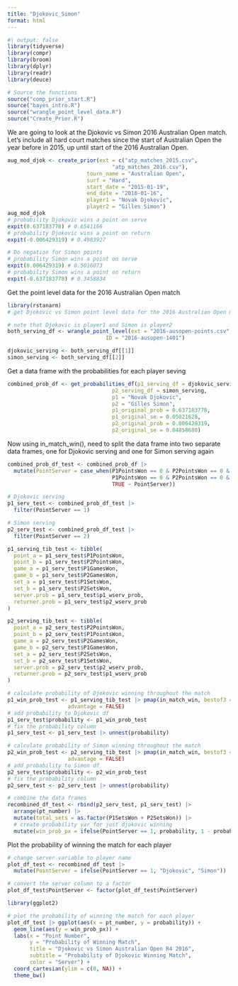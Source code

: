 ```yaml
---
title: "Djokovic_Simon"
format: html
---
```


```r
#| output: false
library(tidyverse)
library(compr)
library(broom)
library(dplyr)
library(readr)
library(deuce)

# Source the functions
source("comp_prior_start.R")
source("bayes_intro.R")
source("wrangle_point_level_data.R")
source("Create_Prior.R")
```

We are going to look at the Djokovic vs Simon 2016 Australian Open match. Let's include all hard court matches since the start of Australian Open the year before in 2015, up until start of the 2016 Australian Open.
```r
aug_mod_djok <- create_prior(ext = c("atp_matches_2015.csv",
                                 "atp_matches_2016.csv"),
                         tourn_name = "Australian Open",
                         surf = "Hard",
                         start_date = "2015-01-19",
                         end_date = "2016-01-16",
                         player1 = "Novak Djokovic",
                         player2 = "Gilles Simon")
aug_mod_djok
# probability Djokovic wins a point on serve
expit(0.637183778) # 0.6541166
# probability Djokovic wins a point on return
expit(-0.006429319) # 0.4983927

# Do negation for Simon points
# probability Simon wins a point on serve
expit(0.006429319) # 0.5016073
# probability Simon wins a point on return
expit(-0.637183778) # 0.3458834
```

Get the point level data for the 2016 Australian Open match
```r
library(rstanarm)
# get Djokovic vs Simon point level data for the 2016 Australian Open match

# note that Djokovic is player1 and Simon is player2
both_serving_df <- wrangle_point_level(ext = "2016-ausopen-points.csv",
                               ID = "2016-ausopen-1401")

djokovic_serving <- both_serving_df[[1]]
simon_serving <- both_serving_df[[2]]
```

Get a data frame with the probabilities for each player seving
```r
combined_prob_df <- get_probabilities_df(p1_serving_df = djokovic_serving,
                                 p2_serving_df = simon_serving,
                                 p1 = "Novak Djokovic",
                                 p2 = "Gilles Simon",
                                 p1_original_prob = 0.637183778,
                                 p1_original_se = 0.05021628,
                                 p2_original_prob = 0.006429319,
                                 p2_original_se = 0.04858680)
```

Now using in_match_win(), need to split the data frame into two separate data frames, one for Djokovic serving and one for Simon serving again
```r
combined_prob_df_test <- combined_prob_df |>
  mutate(PointServer = case_when(P1PointsWon == 0 & P2PointsWon == 0 & PointServer == 1 ~ 2,
                                 P1PointsWon == 0 & P2PointsWon == 0 & PointServer == 2 ~ 1,
                                 TRUE ~ PointServer))

# Djokovic serving
p1_serv_test <- combined_prob_df_test |>
  filter(PointServer == 1)

# Simon serving
p2_serv_test <- combined_prob_df_test |>
  filter(PointServer == 2)

p1_serving_tib_test <- tibble(
  point_a = p1_serv_test$P1PointsWon,
  point_b = p1_serv_test$P2PointsWon,
  game_a = p1_serv_test$P1GamesWon,
  game_b = p1_serv_test$P2GamesWon,
  set_a = p1_serv_test$P1SetsWon,
  set_b = p1_serv_test$P2SetsWon,
  server.prob = p1_serv_test$p1_wserv_prob,
  returner.prob = p1_serv_test$p2_wserv_prob
)

p2_serving_tib_test <- tibble(
  point_a = p2_serv_test$P2PointsWon,
  point_b = p2_serv_test$P1PointsWon,
  game_a = p2_serv_test$P2GamesWon,
  game_b = p2_serv_test$P1GamesWon,
  set_a = p2_serv_test$P2SetsWon,
  set_b = p2_serv_test$P1SetsWon,
  server.prob = p2_serv_test$p2_wserv_prob,
  returner.prob = p2_serv_test$p1_wserv_prob
)

# calculate probability of Djokovic winning throughout the match
p1_win_prob_test <- p1_serving_tib_test |> pmap(in_match_win, bestof3 = FALSE,
                   advantage = FALSE)
# add probability to Djokovic df
p1_serv_test$probability <- p1_win_prob_test
# fix the probability column
p1_serv_test <- p1_serv_test |> unnest(probability)

# calculate probability of Simon winning throughout the match
p2_win_prob_test <- p2_serving_tib_test |> pmap(in_match_win, bestof3 = FALSE,
                   advantage = FALSE)
# add probability to Simon df
p2_serv_test$probability <- p2_win_prob_test
# fix the probability column
p2_serv_test <- p2_serv_test |> unnest(probability)

# combine the data frames
recombined_df_test <- rbind(p2_serv_test, p1_serv_test) |> 
  arrange(pt_number) |>
  mutate(total_sets = as.factor(P1SetsWon + P2SetsWon)) |>
  # create probability var for just djokovic winning
  mutate(win_prob_px = ifelse(PointServer == 1, probability, 1 - probability))
```

Plot the probability of winning the match for each player
```r
# change server variable to player name
plot_df_test <- recombined_df_test |>
  mutate(PointServer = ifelse(PointServer == 1, "Djokovic", "Simon"))

# convert the server column to a factor
plot_df_test$PointServer <- factor(plot_df_test$PointServer)

library(ggplot2)

# plot the probability of winning the match for each player
plot_df_test |> ggplot(aes(x = pt_number, y = probability)) +
  geom_line(aes(y = win_prob_px)) +
  labs(x = "Point Number",
       y = "Probability of Winning Match",
       title = "Djokovic vs Simon Australian Open R4 2016",
       subtitle = "Probability of Djokovic Winning Match",
       color = "Server") +
  coord_cartesian(ylim = c(0, NA)) +
  theme_bw()
```

